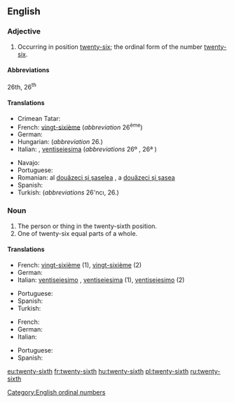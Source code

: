 ==English==

===Adjective===
{{en-adj|-}}

# Occurring in position [[twenty-six]]; the ordinal form of the number [[twenty-six]].

====Abbreviations====
26th, 26<sup>th</sup>

====Translations====
{{trans-top|ordinal number}}
* Crimean Tatar: {{t|crh|yigirmi altıncı}}
* French: [[vingt-sixième]] (''abbreviation'' 26<sup>ème</sup>)
* German: {{t|de|sechsundzwanzigste}}
* Hungarian: {{t+|hu|huszonhatodik}} (''abbreviation'' 26.)
* Italian: {{t|it|ventiseiesimo|m}}, [[ventiseiesima]] {{g|f}} (''abbreviations'' 26º {{g|m}}, 26ª {{g|f}})
{{trans-mid}}
* Navajo: {{t|nv|naadįįhastą́ą́ góneʼ}}
* Portuguese: {{t|pt|vigésimo sexto}}
* Romanian: al [[douăzeci și șaselea]] {{g|m}}, a [[douăzeci și șasea]] {{g|f}}
* Spanish: {{t|es|vigésimo sexto}}
* Turkish: {{t|tr|yirmi altıncı}} (''abbreviations'' 26'ncı, 26.)
{{trans-bottom}}

===Noun===
{{en-noun|-}}

# The person or thing in the twenty-sixth position.
# One of twenty-six equal parts of a whole.

====Translations====
{{trans-top|the person or thing in the twenty-sixth position}}
* French: [[vingt-sixième]] {{g|m|f}} (1), [[vingt-sixième]] {{g|m}} (2)
* German: {{t+|de|sechsundzwanzigste}}
* Italian: [[ventiseiesimo]] {{g|m}}, [[ventiseiesima]] {{g|f}} (1), [[ventiseiesimo]] {{g|m}} (2)
{{trans-mid}}
* Portuguese: {{t+|pt|vigésimo sexto}}
* Spanish: {{t+|es|vigésimo sexto}}
* Turkish: {{t|tr|yirmi altıncı}}
{{trans-bottom}}

{{trans-top|one of twenty-six equal parts of a whole}}
* French: {{t+|fr|vingt-sixième}}
* German: {{t+|de|sechsundzwanzigste}}
* Italian: {{t+|it|ventiseiesimo}}
{{trans-mid}}
* Portuguese: {{t+|pt|vinte e seis avos}}
* Spanish: {{t+|es|vigésimo sexto}}
{{trans-bottom}}

[[Category:English ordinal numbers]]

[[eu:twenty-sixth]]
[[fr:twenty-sixth]]
[[hu:twenty-sixth]]
[[pl:twenty-sixth]]
[[ru:twenty-sixth]]